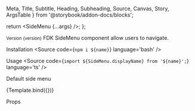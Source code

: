   Meta,
  Title,
  Subtitle,
  Heading,
  Subheading,
  Source,
  Canvas,
  Story,
  ArgsTable
} from '@storybook/addon-docs/blocks';


  return <SideMenu {...args} />;
};

<Meta title='Components/SideMenu' />

<Title>SideMenu</Title>
<Subtitle>
  <small>Version {version}</small>
</Subtitle>
<Subtitle>FDK SideMenu component allow users to navigate.</Subtitle>

<Heading>Installation</Heading>
<Source code={`npm i ${name}`} language='bash' />

<Heading>Usage</Heading>
<Source code={`import ${SideMenu.displayName} from '${name}';`} language='ts' />

<Subheading>Default side menu</Subheading>
<Subtitle />

<Canvas>
  <Story
    name='Default SideMenu'
    args={{
      title: 'My side menu',
      menuItems: [
        { id: 'https://data.norge.no', title: 'Page 1', active: true },
        { id: 'https://data.norge.no', title: 'Page 2' },
        { id: 'https://data.norge.no', title: 'Page 3' }
      ]
    }}
  >
    {Template.bind({})}
  </Story>
</Canvas>

<Heading>Props</Heading>
<ArgsTable of={SideMenu} />
